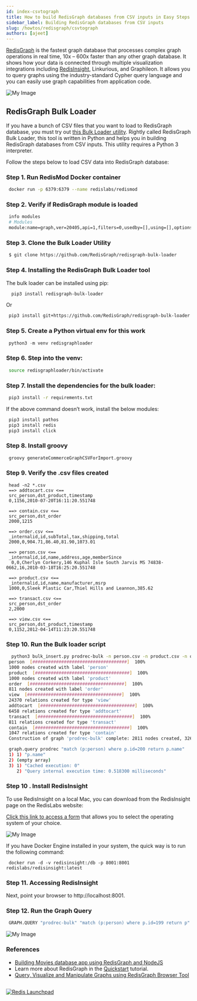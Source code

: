```yaml
---
id: index-csvtograph
title: How to build RedisGraph databases from CSV inputs in Easy Steps
sidebar_label: Building RedisGraph databases from CSV inputs 
slug: /howtos/redisgraph/csvtograph
authors: [ajeet]
---
```


[RedisGraph](https://redis.com/modules/redis-graph/) is the fastest graph database that processes complex graph operations in real time, 10x – 600x faster than any other graph database. It shows how your data is connected through multiple visualization integrations including [RedisInsight](/explore/redisinsight/getting-started), Linkurious, and Graphileon. 
It allows you to query graphs using the industry-standard Cypher query language and you can easily use graph capabilities from application code.

![My Image](redisgraph_preview.png)

## RedisGraph Bulk Loader

If you have a bunch of CSV files that you want to load to RedisGraph database, you must try out [this Bulk Loader utility](https://github.com/RedisGraph/redisgraph-bulk-loader). Rightly called RedisGraph Bulk Loader, this tool is written in Python and helps you in building RedisGraph databases from CSV inputs. This utility requires a Python 3 interpreter.



Follow the steps below to load CSV data into RedisGraph database:

### Step 1. Run RedisMod Docker container

 ```bash
  docker run -p 6379:6379 --name redislabs/redismod
 ```

### Step 2. Verify if RedisGraph module is loaded

 ```bash
  info modules
  # Modules
  module:name=graph,ver=20405,api=1,filters=0,usedby=[],using=[],options=[]
 ```

### Step 3. Clone the Bulk Loader Utility

 ```bash
  $ git clone https://github.com/RedisGraph/redisgraph-bulk-loader
 ```

### Step 4. Installing the RedisGraph Bulk Loader tool

The bulk loader can be installed using pip:

 ```bash
   pip3 install redisgraph-bulk-loader
 ```
Or

 ```bash
  pip3 install git+https://github.com/RedisGraph/redisgraph-bulk-loader.git@master
 ```
 
### Step 5. Create a Python virtual env for this work

 ```python
  python3 -m venv redisgraphloader
 ```

### Step 6. Step into the venv:

 ```bash
  source redisgraphloader/bin/activate
 ``` 

### Step 7. Install the dependencies for the bulk loader:

 ```bash
  pip3 install -r requirements.txt
 ```

If the above command doesn’t work, install the below modules:

 ```bash
  pip3 install pathos
  pip3 install redis
  pip3 install click
 ``` 

### Step 8. Install groovy
 
 ```bash
  groovy generateCommerceGraphCSVForImport.groovy
 ```

### Step 9. Verify the .csv files created
 
 
```
 head -n2 *.csv
 ==> addtocart.csv <==
 src_person,dst_product,timestamp
 0,1156,2010-07-20T16:11:20.551748

 ==> contain.csv <==
 src_person,dst_order
 2000,1215

 ==> order.csv <==
 _internalid,id,subTotal,tax,shipping,total
 2000,0,904.71,86.40,81.90,1073.01

 ==> person.csv <==
 _internalid,id,name,address,age,memberSince
  0,0,Cherlyn Corkery,146 Kuphal Isle South Jarvis MS 74838-0662,16,2010-03-18T16:25:20.551748

 ==> product.csv <==
 _internalid,id,name,manufacturer,msrp
 1000,0,Sleek Plastic Car,Thiel Hills and Leannon,385.62

 ==> transact.csv <==
 src_person,dst_order
 2,2000

 ==> view.csv <==
 src_person,dst_product,timestamp
 0,1152,2012-04-14T11:23:20.551748
```


 
### Step 10.  Run the Bulk loader script
 
 ```bash
   python3 bulk_insert.py prodrec-bulk -n person.csv -n product.csv -n order.csv -r view.csv -r addtocart.csv -r transact.csv -r contain.csv
  person  [####################################]  100%
  1000 nodes created with label 'person'
  product  [####################################]  100%
  1000 nodes created with label 'product'
  order  [####################################]  100%
  811 nodes created with label 'order'
  view  [####################################]  100%
  24370 relations created for type 'view'
  addtocart  [####################################]  100%
  6458 relations created for type 'addtocart'
  transact  [####################################]  100%
  811 relations created for type 'transact'
  contain  [####################################]  100%
  1047 relations created for type 'contain'
  Construction of graph 'prodrec-bulk' complete: 2811 nodes created, 32686 relations created in 1.021761 seconds
 ```
 
 ```bash
  graph.query prodrec "match (p:person) where p.id=200 return p.name"
  1) 1) "p.name"
  2) (empty array)
  3) 1) "Cached execution: 0"
     2) "Query internal execution time: 0.518300 milliseconds"
 ```


### Step 10 . Install RedisInsight

To use RedisInsight on a local Mac, you can download from the RedisInsight page on the RedisLabs website:

[Click this link to access a form](https://redislabs.com/redis-enterprise/redis-insight/#insight-form) that allows you to select the operating system of your choice.

![My Image](redisinsight.png)


If you have Docker Engine installed in your system, the quick way is to run the following command:

 ```
  docker run -d -v redisinsight:/db -p 8001:8001 redislabs/redisinsight:latest
 ```

### Step 11. Accessing RedisInsight

Next, point your browser to http://localhost:8001.


### Step 12. Run the Graph Query
 
 ```bash
  GRAPH.QUERY "prodrec-bulk" "match (p:person) where p.id=199 return p"
 ```

![My Image](redisgraph_redisinsight_csvtograph.png)


### References


- [Building Movies database app using RedisGraph and NodeJS](/howtos/redisgraphmovies/)
- Learn more about RedisGraph in the [Quickstart](https://oss.redislabs.com/redisgraph/?_ga=2.186887980.520518125.1606546041-1440690046.1604964523) tutorial.
- [Query, Visualize and Manipulate Graphs using RedisGraph Browser Tool](/explore/redisinsight/redisgraph)

##

<div>
<a href="https://launchpad.redis.com" target="_blank" rel="noopener" className="link"> <img src="/img/launchpad.png"  className="thumb" loading="lazy" alt="Redis Launchpad" /></a>
</div>

